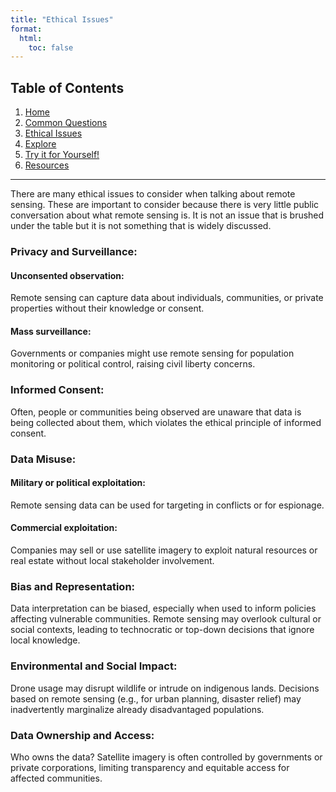 ```yaml
---
title: "Ethical Issues"
format:
  html:
    toc: false
---
```


## Table of Contents

1.  [Home](home.qmd)
2.  [Common Questions](commonqs.qmd)
3.  [Ethical Issues](EthicalIssues.qmd)
4.  [Explore](explore.qmd)
5.  [Try it for Yourself!](remotesensing.qmd)
6.  [Resources](Resources.qmd)

------------------------------------------------------------------------

There are many ethical issues to consider when talking about remote sensing. These are important to consider because there is very little public conversation about what remote sensing is. It is not an issue that is brushed under the table but it is not something that is widely discussed.

### Privacy and Surveillance:

#### Unconsented observation:

Remote sensing can capture data about individuals, communities, or private properties without their knowledge or consent.

#### Mass surveillance:

Governments or companies might use remote sensing for population monitoring or political control, raising civil liberty concerns.

### Informed Consent:

Often, people or communities being observed are unaware that data is being collected about them, which violates the ethical principle of informed consent.

### Data Misuse:

#### Military or political exploitation:

Remote sensing data can be used for targeting in conflicts or for espionage.

#### Commercial exploitation:

Companies may sell or use satellite imagery to exploit natural resources or real estate without local stakeholder involvement.

### Bias and Representation:

Data interpretation can be biased, especially when used to inform policies affecting vulnerable communities. Remote sensing may overlook cultural or social contexts, leading to technocratic or top-down decisions that ignore local knowledge.

### Environmental and Social Impact:

Drone usage may disrupt wildlife or intrude on indigenous lands. Decisions based on remote sensing (e.g., for urban planning, disaster relief) may inadvertently marginalize already disadvantaged populations.

### Data Ownership and Access:

Who owns the data? Satellite imagery is often controlled by governments or private corporations, limiting transparency and equitable access for affected communities.
